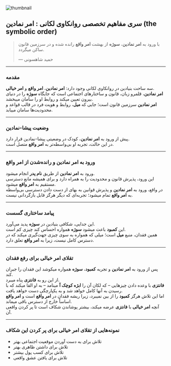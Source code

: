 
<section className="container flex max-w-screen-lg flex-col items-center mx-auto px-3 pt-4 pb-10">

<Image
  src={thumbnail}
  alt="thumbnail"
  className="mt-4 w-full rounded-2xl border object-cover"
/>

<div className="prose dark:prose-invert max-w-full mx-auto w-full text-justify mt-6">

## سری مفاهیم تخصصی روانکاوی لکانی : امر نمادین (the symbolic order)

> با ورود به **امر نمادین**، **سوژه** از بهشت **امر واقع** رانده شده و در سرزمین قانون ساکن میگردد. 
>
> — حمید شاهسونی

---

### مقدمه

سه ساحت بنیادین در روانکاوی لکانی وجود دارد: **امر نمادین**، **امر واقع** و **امر خیالی**.  
**امر نمادین**، قلمرو زبان، قانون و ساختارهای اجتماعی است که جایگاه **سوژه** را در دنیای بیرون تعیین میکند و روابط او را سامان میبخشد.  
**امر نمادین** سرزمین قانون است؛ جایی که **میل**، روابط و هویت فرد در قالب قواعد و محدودیت‌ها سامان مییابد.  

---

### وضعیت **پیشا-نمادین**

پیش از ورود به **امر نمادین**، کودک در وضعیتی پیشا-نمادین قرار دارد.  
در این حالت، تجربه او بی‌واسطه‌تر به **امر واقع** متصل است.  

---

### ورود به **امر نمادین** و رانده‌شدن از **امر واقع**

ورود به **امر نمادین** از طریق **نام پدر** انجام میشود.  
این ورود، پذیرش قانون و محدودیت را به همراه دارد و برای همیشه مانع دسترسی مستقیم به **امر واقع** میشود.  
در واقع، ورود به **امر نمادین** و پذیرش قوانین به بهای از دست دادن دسترسی بی‌واسطه به **امر واقع** تمام میشود؛ تجربه‌ای که دیگر هرگز قابل بازگردانی نیست.  

---

### پیامد ساختاری **گسست**

این جدایی، شکافی بنیادین در **سوژه** پدید می‌آورد.  
این **کمبود** باعث میشود **سوژه** همواره احساس کند چیزی کم است.  
همین فقدان، منبع **میل** است؛ میلی که همواره به سوی چیزی جهت‌گیری میکند که در دسترس کامل نیست، زیرا به **امر واقع** تعلق دارد.  

---

### تقلای **امر خیالی** برای رفع فقدان

پس از ورود به **امر نمادین** و تجربه **کمبود**، **سوژه** همواره میکوشد این فقدان را جبران کند.  
از این رو به **فانتزی** پناه میبرد.  
**فانتزی** با وعده دادن چیزهایی – که لکان آن را **ابژه کوچک آ** مینامد – به او القا میکند که با رسیدن به آنها کامل خواهد شد و به یکپارچگی دست خواهد یافت.  
اما این تلاش هرگز **کمبود** را از بین نمیبرد، زیرا ریشه فقدان در **امر واقع** است و **امر واقع** اساساً خارج از دسترس باقی میماند.  
آنچه **امر خیالی** با **فانتزی** عرضه میکند، بیشتر پوشاندن شکاف است تا پر کردن واقعی آن.  

---

### نمونه‌هایی از تقلای **امر خیالی** برای پر کردن این شکاف

- تلاش برای به دست آوردن موقعیت اجتماعی بهتر
- تلاش برای داشتن ظاهری بهتر
- تلاش برای کسب پول بیشتر
- تلاش برای یافتن عشق واقعی

</div>
</section>
